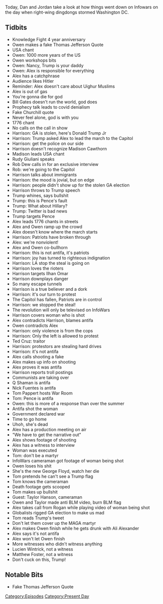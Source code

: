 {{DEFAULTSORT:
    #_EPISODE_0517:January 5-6, 2021
}}{{Episode
    | title             = January 5-6, 2021
    | caption           = Listen to this episode on [https://knowledgefight.libsyn.com/517-january-5-6-2021 Libsyn] [https://open.spotify.com/episode/6cNkw05sitrdZlx5kUvtaK Spotify], Read the [[Transcript/517: January 5-6, 2021|Unofficial Transcript]]
    | episodeNumber     = 517
    | length            = 03:31:15
    | airDate           = January 8, 2021
    | coverageStartDate = January 5, 2021
    | coverageEndDate   = January 6, 2021
    | episodeType       = [[:Category:Present Day|Present Day]]
    | appearance        = [[Owen Shroyer]], [[Nancy Pelosi]], [[Bill Gates]], [[Winston Churchill]], [[Harrison Smith]], [[Donald Trump Jr]], [[Madison Cawthorn]], [[Rudy Giuliani]], [[Rob Dew]], [[Donald Trump]], [[Mike Pence]], [[Ilhan Omar]], [[Ted Cruz]], [[Q Shaman]], [[Nick Fuentes]], [[Tom Pappert]], [[Taylor Hanson]], [[Ali Alexander]], [[Lucien Wintrick]], [[Matthew Foster]]
    | oocDrop           = God creates the oceans, oceans create the waves
    | previousEpisode   = [[516: December 31, 2020- January 1, 2021]]
    | nextEpisode       = [[518: January 7-8, 2021]]
}}

{{Stub}}

Today, Dan and Jordan take a look at how things went down on Infowars on the day when right-wing dingdongs stormed Washington DC.

==Tidbits==

*Knowledge Fight 4 year anniversary
*Owen makes a fake Thomas Jefferson Quote
*USA chant
*Owen: 1000 more years of the US
*Owen workshops bits
*Owen: Nancy, Trump is your daddy
*Owen: Alex is responsible for everything
*Alex has a catchphrase
*Audience likes Hitler
*Reminder: Alex doesn't care about Uighur Muslims
*Alex is out of gas
*You're gonna die for god
*Bill Gates doesn't run the world, god does
*Prophecy talk leads to covid denialism
*Fake Churchill quote
*Never feel alone, god is with you
*1776 chant
*No calls on the call in show
*Harrison: GA is stolen, here's Donald Trump Jr
*Harrison: Trump asked Alex to lead the march to the Capitol
*Harrison: get the police on our side
*Harrison doesn't recognize Madison Cawthorn
*Madison leads USA chant
*Rudy Giuliani speaks
*Rob Dew calls in for an exclusive interview
*Rob: we're going to the Capitol
*Harrison talks about immigrants
*Harrison: the mood is jovial, but on edge
*Harrison: people didn't show up for the stolen GA election
*Harrison throws to Trump speech
*Trump whines, says bullshit
*Trump: this is Pence's fault
*Trump: What about Hillary?
*Trump: Twitter is bad news
*Trump targets Pence
*Alex leads 1776 chants in streets
*Alex and Owen ramp up the crowd
*Alex doesn't know where the march starts
*Harrison: Patriots have broken through
*Alex: we're nonviolent!
*Alex and Owen co-bullhorn
*Harrison: this is not antifa, it's patriots
*Harrison: joy has turned to righteous indignation
*Harrison: LA stop the steal is going on
*Harrison loves the rioters
*Harrison targets Ilhan Omar
*Harrison downplays danger
*So many escape tunnels
*Harrison is a true believer and a dork
*Harrison: it's our turn to protest
*The Capitol has fallen, Patriots are in control
*Harrison: we stopped the steal!
*The revolution will only be televised on InfoWars
*Harrison covers woman who is shot
*Alex contradicts Harrison, blames antifa
*Owen contradicts Alex
*Harrison: only violence is from the cops
*Harrison: Only the left is allowed to protest
*Ted Cruz: traitor
*Harrison: protestors are stealing hard drives
*Harrison: it's not antifa
*Alex calls shooting a fake
*Alex makes up info on shooting
*Alex proves it was antifa
*Harrison reports troll postings
*Communists are taking over
*Q Shaman is antifa
*Nick Fuentes is antifa
*Tom Pappert hosts War Room
*Tom: Pence is antifa
*Owen: this is more of a response than over the summer
*Antifa shot the woman
*Government declared war
*Time to go home
*Uhoh, she's dead
*Alex has a production meeting on air
*"We have to get the narrative out"
*Alex shows footage of shooting
*Alex has a witness to interview
*Woman was executed
*Tom: don't be a martyr
*InfoWars cameraman got footage of woman being shot
*Owen loses his shit
*She's the new George Floyd, watch her die
*Tom pretends he can't see a Trump flag
*Tom knows the cameraman
*Death footage gets scooped
*Tom makes up bullshit
*Guest: Taylor Hanson, cameraman
*Owen and Taylor made anti BLM video, burn BLM flag
*Alex takes call from Rogan while playing video of woman being shot
*Globalists rigged GA election to make us mad
*Tom reads Trump's tweet
*Don't let them cover up the MAGA martyr
*Alex makes Owen finish while he gets drunk with Ali Alexander
*Alex says it's not antifa
*Alex won't let Owen finish
*More witnesses who didn't witness anything
*Lucien Wintrick, not a witness
*Matthew Foster, not a witness
*Don't cuck on this, Trump!

==Notable Bits==

*Fake Thomas Jefferson Quote

[[Category:Episodes]]
[[Category:Present Day]]
